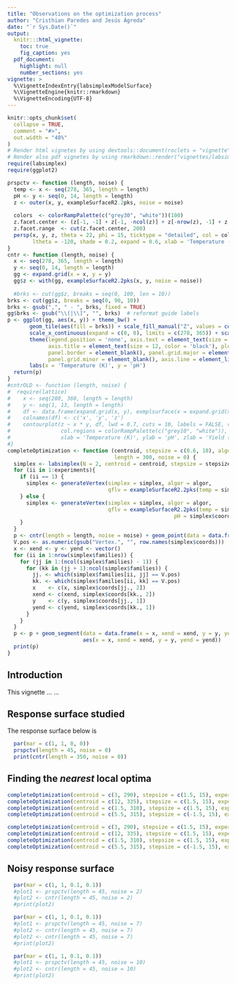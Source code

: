 ```yaml
---
title: "Observations on the optimization process"
author: "Cristhian Paredes and Jesús Ágreda"
date: "`r Sys.Date()`"
output: 
  knitr:::html_vignette:
    toc: true
    fig_caption: yes
  pdf_document:
    highlight: null
    number_sections: yes
vignette: >
  %\VignetteIndexEntry{labsimplexModelSurface}
  %\VignetteEngine{knitr::rmarkdown}
  %\VignetteEncoding{UTF-8}
---
```

```r
knitr::opts_chunk$set(
  collapse = TRUE,
  comment = "#>",
  out.width = "48%"
)
# Render html vignetes by using devtools::document(roclets = "vignette")
# Render also pdf vignetes by using rmarkdown::render("vignettes/labsimplex.Rmd", "all")
require(labsimplex)
require(ggplot2)
```

```r
prspctv <- function (length, noise) {
  temp <- x <- seq(278, 365, length = length)
  pH <- y <- seq(0, 14, length = length)
  z <- outer(x, y, exampleSurfaceR2.2pks, noise = noise)
  
  colors  <- colorRampPalette(c("grey30", "white"))(100)
  z.facet.center <- (z[-1, -1] + z[-1, -ncol(z)] + z[-nrow(z), -1] + z[-nrow(z), -ncol(z)])/4
  z.facet.range  <- cut(z.facet.center, 200)
  persp(x, y, z, theta = 22, phi = 15, ticktype = "detailed", col = colors[z.facet.range], lwd = 0.3,
        ltheta = -120, shade = 0.2, expand = 0.6, xlab = 'Temperature (K)', ylab = 'pH', zlab = 'Yield (%)')
}
cntr <- function (length, noise) {
  x <- seq(278, 365, length = length)
  y <- seq(0, 14, length = length)
  gg <- expand.grid(x = x, y = y)
  gg$z <- with(gg, exampleSurfaceR2.2pks(x, y, noise = noise))
  
  #brks <- cut(gg$z, breaks = seq(0, 100, len = 10))
brks <- cut(gg$z, breaks = seq(0, 90, 10))
brks <- gsub(",", " - ", brks, fixed = TRUE)
gg$brks <- gsub("\\(|\\]", "", brks)  # reformat guide labels
p <- ggplot(gg, aes(x, y)) + theme_bw() +
       geom_tile(aes(fill = brks)) + scale_fill_manual("Z", values = colorRampPalette(c("grey30", "white"))(11)) +
       scale_x_continuous(expand = c(0, 0), limits = c(278, 365)) + scale_y_continuous(expand = c(0, 0), limits = c(0, 14)) +
       theme(legend.position = 'none', axis.text = element_text(size = 12, color = 'black'),
             axis.title = element_text(size = 12, color = 'black'), plot.margin = unit(c(0.5, 0.5, 0.1, 0.1), "cm"),
             panel.border = element_blank(), panel.grid.major = element_blank(),
             panel.grid.minor = element_blank(), axis.line = element_line(colour = "black")) + 
       labs(x = 'Temperature (K)', y = 'pH')
  return(p)
}
#cntrOLD <- function (length, noise) {
#  require(lattice)
#    x <- seq(280, 360, length = length)
#    y <- seq(1, 13, length = length)
#    df <- data.frame(expand.grid(x, y), exmplsurface(x = expand.grid(x, y)[, 1], y = expand.grid(x, y)[, 2], noise = noise))
#    colnames(df) <- c('x', 'y', 'z')
#    contourplot(z ~ x * y, df, lwd = 0.7, cuts = 10, labels = FALSE, region = TRUE,
#                col.regions = colorRampPalette(c("grey10", "white")),
#                xlab = 'Temperature (K)', ylab = 'pH', zlab = 'Yield (%)')
#}
completeOptimization <- function (centroid, stepsize = c(0.6, 10), algor = 'fixed', experiments = 17,
                                  length = 300, noise = 0) {
  simplex <- labsimplex(N = 2, centroid = centroid, stepsize = stepsize, var.name = c('pH', 'Temperature'))
  for (ii in 1:experiments){
    if (ii == 1) {
      simplex <- generateVertex(simplex = simplex, algor = algor,
                                qflv = exampleSurfaceR2.2pks(temp = simplex$coords[, 2], pH = simplex$coords[, 1]))
    } else {
      simplex <- generateVertex(simplex = simplex, algor = algor,
                                qflv = exampleSurfaceR2.2pks(temp = simplex$coords[nrow(simplex$coords), 2], 
                                                     pH = simplex$coords[nrow(simplex$coords), 1]))
    }
  }
  p <- cntr(length = length, noise = noise) + geom_point(data = data.frame(x = simplex$coords[, 2], y = simplex$coords[, 1]))
  V.pos <- as.numeric(gsub("Vertex.", "", row.names(simplex$coords)))
  x <- xend <- y <- yend <- vector()
  for (ii in 1:nrow(simplex$families)) {
    for (jj in 1:(ncol(simplex$families) - 1)) {
      for (kk in (jj + 1):ncol(simplex$families)) {
        jj. <- which(simplex$families[ii, jj] == V.pos)
        kk. <- which(simplex$families[ii, kk] == V.pos)
        x    <- c(x, simplex$coords[jj., 2])
        xend <- c(xend, simplex$coords[kk., 2])
        y    <- c(y, simplex$coords[jj., 1])
        yend <- c(yend, simplex$coords[kk., 1])
      }
    }
  }
  p <- p + geom_segment(data = data.frame(x = x, xend = xend, y = y, yend = yend),
                        aes(x = x, xend = xend, y = y, yend = yend))
  print(p)
}

```
## Introduction
This vignette ... ...

## Response surface studied
The response surface below is 

```r
  par(mar = c(1, 1, 0, 0))
  prspctv(length = 45, noise = 0)
  print(cntr(length = 350, noise = 0))
```

## Finding the *nearest* local optima
```r
completeOptimization(centroid = c(3, 290), stepsize = c(1.5, 15), experiments = 15)
completeOptimization(centroid = c(12, 335), stepsize = c(1.5, 15), experiments = 12)
completeOptimization(centroid = c(1.5, 310), stepsize = c(1.5, 15), experiments = 12)
completeOptimization(centroid = c(5.5, 315), stepsize = c(-1.5, 15), experiments = 12)

completeOptimization(centroid = c(3, 290), stepsize = c(1.5, 15), experiments = 18, algor = 'variable')
completeOptimization(centroid = c(12, 335), stepsize = c(1.5, 15), experiments = 18, algor = 'variable')
completeOptimization(centroid = c(1.5, 310), stepsize = c(1.5, 15), experiments = 15, algor = 'variable')
completeOptimization(centroid = c(5.5, 315), stepsize = c(-1.5, 15), experiments = 15, algor = 'variable')


```

## Noisy response surface
```r
  par(mar = c(1, 1, 0.1, 0.1))
  #plot1 <- prspctv(length = 45, noise = 2)
  #plot2 <- cntr(length = 45, noise = 2)
  #print(plot2)
```
```r
  par(mar = c(1, 1, 0.1, 0.1))
  #plot1 <- prspctv(length = 45, noise = 7)
  #plot2 <- cntr(length = 45, noise = 7)
  #plot2 <- cntr(length = 45, noise = 7)
  #print(plot2)
```
```r
  par(mar = c(1, 1, 0.1, 0.1))
  #plot1 <- prspctv(length = 45, noise = 10)
  #plot2 <- cntr(length = 45, noise = 10)
  #print(plot2)
```
  
